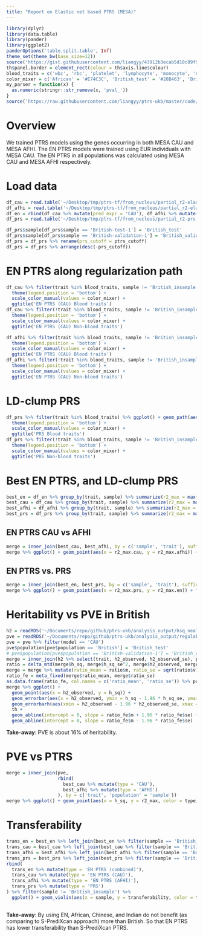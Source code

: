 ```yaml
---
title: "Report on Elastic net based PTRS (MESA)"
---
```


```r
library(dplyr)
library(data.table)
library(pander)
library(ggplot2)
panderOptions('table.split.table', Inf)
theme_set(theme_bw(base_size=12))
source('https://gist.githubusercontent.com/liangyy/43912b3ecab5d10c89f9d4b2669871c9/raw/8151c6fe70e3d4ee43d9ce340ecc0eb65172e616/my_ggplot_theme.R')
th$panel.border = element_rect(colour = th$axis.line$colour)
blood_traits = c('wbc', 'rbc', 'platelet', 'lymphocyte', 'monocyte', 'neutrophil', 'eosinophil', 'basophil')
color_mixer = c('African' = '#E74C3C', 'British_test' = '#28B463', 'British_validation' = '#D4AC0D', 'Chinese' = '#3498DB', 'Indian' = '#9B59B6', 'British_insample' = '#AAB7B8')
my_parser = function(x) {
  as.numeric(stringr::str_remove(x, 'pval_'))
}
source('https://raw.githubusercontent.com/liangyy/ptrs-ukb/master/code/rlib_doc.R?token=AC7RPMKFRGMEYNIAT5QTDTK6IRTOM')
```

# Overview

We trained PTRS models using the genes occurring in both MESA CAU and MESA AFHI. 
The EN PTRS models were trained using EUR individuals with MESA CAU. 
The EN PTRS in all populations was calculated using MESA CAU and MESA AFHI respectively.

# Load data

```r
df_cau = read.table('~/Desktop/tmp/ptrs-tf/from_nucleus/partial_r2-elastic_net_MESA_CAU_British_in_CAU.tsv', header = T, sep = '\t', stringsAsFactors = F)
df_afhi = read.table('~/Desktop/tmp/ptrs-tf/from_nucleus/partial_r2-elastic_net_MESA_CAU_British_in_AFHI.tsv', header = T, sep = '\t', stringsAsFactors = F)
df_en = rbind(df_cau %>% mutate(pred_expr = 'CAU'), df_afhi %>% mutate(pred_expr = 'AFHI')) %>% arrange(desc(lambda))
df_prs = read.table('~/Desktop/tmp/ptrs-tf/from_nucleus/partial_r2-prs.subset1_British.tsv', header = T, sep = '\t', stringsAsFactors = F)

df_prs$sample[df_prs$sample == 'British-test-1'] = 'British_test'
df_prs$sample[df_prs$sample == 'British-validation-1'] = 'British_validation'
df_prs = df_prs %>% rename(prs_cutoff = ptrs_cutoff)
df_prs = df_prs %>% arrange(desc(-prs_cutoff))
```

# EN PTRS along regularization path

```r
df_cau %>% filter(trait %in% blood_traits, sample != 'British_insample') %>% ggplot() + geom_path(aes(x = log(lambda), y = partial_r2, color = sample)) + facet_grid(trait~alpha, scales = 'free_y') + th + 
  theme(legend.position = 'bottom') + 
  scale_color_manual(values = color_mixer) + 
  ggtitle('EN PTRS (CAU) Blood traits')
df_cau %>% filter(!trait %in% blood_traits, sample != 'British_insample') %>% ggplot() + geom_path(aes(x = log(lambda), y = partial_r2, color = sample)) + facet_grid(trait~alpha, scales = 'free_y') + th + 
  theme(legend.position = 'bottom') + 
  scale_color_manual(values = color_mixer) + 
  ggtitle('EN PTRS (CAU) Non-blood traits')
```

```r
df_afhi %>% filter(trait %in% blood_traits, sample != 'British_insample') %>% ggplot() + geom_path(aes(x = log(lambda), y = partial_r2, color = sample)) + facet_grid(trait~alpha, scales = 'free_y') + th + 
  theme(legend.position = 'bottom') + 
  scale_color_manual(values = color_mixer) + 
  ggtitle('EN PTRS (CAU) Blood traits')
df_afhi %>% filter(!trait %in% blood_traits, sample != 'British_insample') %>% ggplot() + geom_path(aes(x = log(lambda), y = partial_r2, color = sample)) + facet_grid(trait~alpha, scales = 'free_y') + th + 
  theme(legend.position = 'bottom') + 
  scale_color_manual(values = color_mixer) + 
  ggtitle('EN PTRS (CAU) Non-blood traits')
```

# LD-clump PRS

```r
df_prs %>% filter(trait %in% blood_traits) %>% ggplot() + geom_path(aes(x = log(prs_cutoff), y = partial_r2, color = sample)) + facet_wrap(~trait, scales = 'free_y') + th + 
  theme(legend.position = 'bottom') + 
  scale_color_manual(values = color_mixer) + 
  ggtitle('PRS Blood traits')
df_prs %>% filter(!trait %in% blood_traits, sample != 'British_insample') %>% ggplot() + geom_path(aes(x = log(prs_cutoff), y = partial_r2, color = sample)) + facet_wrap(~trait, scales = 'free_y') + th + 
  theme(legend.position = 'bottom') + 
  scale_color_manual(values = color_mixer) + 
  ggtitle('PRS Non-blood traits')
```


# Best EN PTRS, and LD-clump PRS

```r
best_en = df_en %>% group_by(trait, sample) %>% summarize(r2_max = max(partial_r2, na.rm = T)) %>% ungroup()
best_cau = df_cau %>% group_by(trait, sample) %>% summarize(r2_max = max(partial_r2, na.rm = T)) %>% ungroup()
best_afhi = df_afhi %>% group_by(trait, sample) %>% summarize(r2_max = max(partial_r2, na.rm = T)) %>% ungroup()
best_prs = df_prs %>% group_by(trait, sample) %>% summarize(r2_max = max(partial_r2, na.rm = T)) %>% ungroup()
```

## EN PTRS CAU vs AFHI

```r
merge = inner_join(best_cau, best_afhi, by = c('sample', 'trait'), suffix = c('.cau', '.afhi'))
merge %>% ggplot() + geom_point(aes(x = r2_max.cau, y = r2_max.afhi)) + facet_wrap(~sample, scales = 'free') + geom_abline(intercept = 0, slope = 1) + th
```

## EN PTRS vs. PRS

```r
merge = inner_join(best_en, best_prs, by = c('sample', 'trait'), suffix = c('.en', '.prs'))
merge %>% ggplot() + geom_point(aes(x = r2_max.prs, y = r2_max.en)) + facet_wrap(~sample, scales = 'free') + geom_abline(intercept = 0, slope = 1) + th
```


# Heritability vs PVE in British

```r
h2 = readRDS('~/Documents/repo/github/ptrs-ukb/analysis_output/hsq_neale_lab.rds')
pve = readRDS('~/Documents/repo/github/ptrs-ukb/analysis_output/regulability_mesa_and_ctimp.rds')
pve = pve %>% filter(model == 'CAU')
pve$population[pve$population == 'British'] = 'British_test'
# pve$population[pve$population == 'British-validation-1'] = 'British_validation'
merge = inner_join(h2 %>% select(trait, h2_observed, h2_observed_se), pve %>% filter(population == 'British_test'), by = "trait")
ratio = delta_mtd(merge$h_sq, merge$h_sq_se^2, merge$h2_observed, merge$h2_observed_se^2)
merge = merge %>% mutate(ratio_mean = ratio$m, ratio_se = sqrt(ratio$v))
ratio_fe = meta_fixed(merge$ratio_mean, merge$ratio_se)
as.data.frame(ratio_fe, col.names = c('ratio_mean', 'ratio_se')) %>% pander
merge %>% ggplot() + 
  geom_point(aes(x = h2_observed, y = h_sq)) + 
  geom_errorbar(aes(x = h2_observed, ymin = h_sq - 1.96 * h_sq_se, ymax = h_sq + 1.96 * h_sq_se)) + 
  geom_errorbarh(aes(xmin = h2_observed - 1.96 * h2_observed_se, xmax = h2_observed + 1.96 * h2_observed_se, y = h_sq)) +
  th +
  geom_abline(intercept = 0, slope = ratio_fe$m + 1.96 * ratio_fe$se) + 
  geom_abline(intercept = 0, slope = ratio_fe$m - 1.96 * ratio_fe$se)
```

**Take-away**: 
PVE is about 16% of heritability.

# PVE vs PTRS

```r
merge = inner_join(pve, 
                   rbind(
                     best_cau %>% mutate(type = 'CAU'),
                     best_afhi %>% mutate(type = 'AFHI')
                   ), by = c('trait', 'population' = 'sample'))
merge %>% ggplot() + geom_point(aes(x = h_sq, y = r2_max, color = type)) + facet_wrap(~population) + th + ggtitle('PVE vs PTRS') + geom_abline(slope = 1, intercept = 0) + theme(legend.position = 'bottom')
```

# Transferability

```r
trans_en = best_en %>% left_join(best_en %>% filter(sample == 'British_validation'), by = c('trait'), suffix = c('', '.ref')) %>% mutate(transferability = r2_max / r2_max.ref)
trans_cau = best_cau %>% left_join(best_cau %>% filter(sample == 'British_validation'), by = c('trait'), suffix = c('', '.ref')) %>% mutate(transferability = r2_max / r2_max.ref)
trans_afhi = best_afhi %>% left_join(best_afhi %>% filter(sample == 'British_validation'), by = c('trait'), suffix = c('', '.ref')) %>% mutate(transferability = r2_max / r2_max.ref)
trans_prs = best_prs %>% left_join(best_prs %>% filter(sample == 'British_validation'), by = c('trait'), suffix = c('', '.ref')) %>% mutate(transferability = r2_max / r2_max.ref)
rbind(
  trans_en %>% mutate(type = 'EN PTRS (combined)'),
  trans_cau %>% mutate(type = 'EN PTRS (CAU)'),
  trans_afhi %>% mutate(type = 'EN PTRS (AFHI)'),
  trans_prs %>% mutate(type = 'PRS')
) %>% filter(sample != 'British_insample') %>%
  ggplot() + geom_violin(aes(x = sample, y = transferability, color = type), position = position_dodge(width = 0.5)) + geom_boxplot(aes(x = sample, y = transferability, color = type), position = position_dodge(width = 0.5), width = 0.1) + th + theme(legend.position = 'bottom')
  
```

**Take-away**: 
By using EN, African, Chinese, and Indian do not benefit (as comparing to S-PrediXcan approach) more than British. So that EN PTRS has lower transferability than S-PrediXcan PTRS. 
